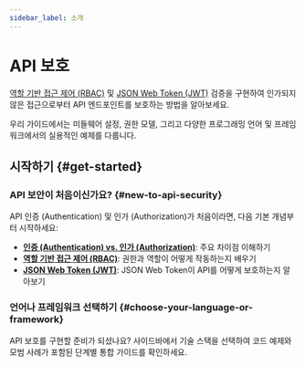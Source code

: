 ```yaml
---
sidebar_label: 소개
---
```


# API 보호

[역할 기반 접근 제어 (RBAC)](/authorization/role-based-access-control) 및 [JSON Web Token (JWT)](https://auth.wiki/jwt) 검증을 구현하여 인가되지 않은 접근으로부터 API 엔드포인트를 보호하는 방법을 알아보세요.

우리 가이드에서는 미들웨어 설정, 권한 모델, 그리고 다양한 프로그래밍 언어 및 프레임워크에서의 실용적인 예제를 다룹니다.

## 시작하기 \{#get-started}

### API 보안이 처음이신가요? \{#new-to-api-security}

API 인증 (Authentication) 및 인가 (Authorization)가 처음이라면, 다음 기본 개념부터 시작하세요:

- **[인증 (Authentication) vs. 인가 (Authorization)](/concepts/authn-vs-authz)**: 주요 차이점 이해하기
- **[역할 기반 접근 제어 (RBAC)](/authorization/role-based-access-control)**: 권한과 역할이 어떻게 작동하는지 배우기
- **[JSON Web Token (JWT)](https://auth.wiki/jwt)**: JSON Web Token이 API를 어떻게 보호하는지 알아보기

### 언어나 프레임워크 선택하기 \{#choose-your-language-or-framework}

API 보호를 구현할 준비가 되셨나요? 사이드바에서 기술 스택을 선택하여 코드 예제와 모범 사례가 포함된 단계별 통합 가이드를 확인하세요.
